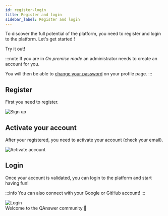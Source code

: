 ```yaml
---
id: register-login
title: Register and login
sidebar_label: Register and login
---
```



To discover the full potential of the platform, you need to register and login to the platform. Let's get started !

<div style={{ display: 'flex', justifyContent: 'center', marginBottom: '20px' }}>
    <Link
        to='https://app.qanswer.ai'
        className="button button--primary button--lg"
    >
        Try it out!
    </Link>
</div>

:::note
If you are in *On premise mode* an administrator needs to create an account for you.

You will then be able to [change your password](/premise-mode/change-pwd) on your profile page.
:::

## Register
First you need to register.

<Image src='/img/screenshots/register.png' alt='Sign up'/>

## Activate your account
After your registered, you need to activate your account (check your email).

<Image src='/img/screenshots/activate-account.png' alt='Activate account'/>

## Login
Once your account is validated, you can login to the platform and start having fun!

:::info
You can also connect with your Google or GitHub account!
:::

<Image src='/img/screenshots/login.png' alt='Login'/>

<div style={{ display: 'flex', width: '100%', justifyContent: 'center', fontSize: '30px' }}>Welcome to the QAnswer community 🎉</div>